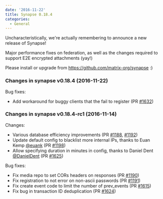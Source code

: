 ```yaml
---
date: '2016-11-22'
title: Synapse 0.18.4
categories:
  - General
---
```


Uncharacteristically, we're actually remembering to announce a new release of Synapse!

Major performance fixes on federation, as well as the changes required to support E2E encrypted attachments (yay!)

Please install or upgrade from <a href="https://github.com/matrix-org/synapse">https://github.com/matrix-org/synapse</a> :)
<div class="markdown-body">
<h3></h3>
<h3>Changes in synapse v0.18.4 (2016-11-22)</h3>
Bug fixes:
<ul>
 	<li>Add workaround for buggy clients that the fail to register (PR <a class="issue-link js-issue-link" href="https://github.com/matrix-org/synapse/pull/1632" data-url="https://github.com/matrix-org/synapse/issues/1632" data-id="190371942" data-error-text="Failed to load issue title" data-permission-text="Issue title is private">#1632</a>)</li>
</ul>
<h3>Changes in synapse v0.18.4-rc1 (2016-11-14)</h3>
Changes:
<ul>
 	<li>Various database efficiency improvements (PR <a class="issue-link js-issue-link" href="https://github.com/matrix-org/synapse/pull/1188" data-url="https://github.com/matrix-org/synapse/issues/1188" data-id="186341262" data-error-text="Failed to load issue title" data-permission-text="Issue title is private">#1188</a>, <a class="issue-link js-issue-link" href="https://github.com/matrix-org/synapse/pull/1192" data-url="https://github.com/matrix-org/synapse/issues/1192" data-id="187084488" data-error-text="Failed to load issue title" data-permission-text="Issue title is private">#1192</a>)</li>
 	<li>Update default config to blacklist more internal IPs, thanks to Euan Kemp <a class="user-mention" href="https://github.com/euank">@euank</a> (PR <a class="issue-link js-issue-link" href="https://github.com/matrix-org/synapse/pull/1198" data-url="https://github.com/matrix-org/synapse/issues/1198" data-id="187605325" data-error-text="Failed to load issue title" data-permission-text="Issue title is private">#1198</a>)</li>
 	<li>Allow specifying duration in minutes in config, thanks to Daniel Dent <a class="user-mention" href="https://github.com/DanielDent">@DanielDent</a> (PR <a class="issue-link js-issue-link" href="https://github.com/matrix-org/synapse/pull/1625" data-url="https://github.com/matrix-org/synapse/issues/1625" data-id="188899917" data-error-text="Failed to load issue title" data-permission-text="Issue title is private">#1625</a>)</li>
</ul>
Bug fixes:
<ul>
 	<li>Fix media repo to set CORs headers on responses (PR <a class="issue-link js-issue-link" href="https://github.com/matrix-org/synapse/pull/1190" data-url="https://github.com/matrix-org/synapse/issues/1190" data-id="186776121" data-error-text="Failed to load issue title" data-permission-text="Issue title is private">#1190</a>)</li>
 	<li>Fix registration to not error on non-ascii passwords (PR <a class="issue-link js-issue-link" href="https://github.com/matrix-org/synapse/pull/1191" data-url="https://github.com/matrix-org/synapse/issues/1191" data-id="187025542" data-error-text="Failed to load issue title" data-permission-text="Issue title is private">#1191</a>)</li>
 	<li>Fix create event code to limit the number of prev_events (PR <a class="issue-link js-issue-link" href="https://github.com/matrix-org/synapse/pull/1615" data-url="https://github.com/matrix-org/synapse/issues/1615" data-id="187962678" data-error-text="Failed to load issue title" data-permission-text="Issue title is private">#1615</a>)</li>
 	<li>Fix bug in transaction ID deduplication (PR <a class="issue-link js-issue-link" href="https://github.com/matrix-org/synapse/pull/1624" data-url="https://github.com/matrix-org/synapse/issues/1624" data-id="188782596" data-error-text="Failed to load issue title" data-permission-text="Issue title is private">#1624</a>)</li>
</ul>
</div>